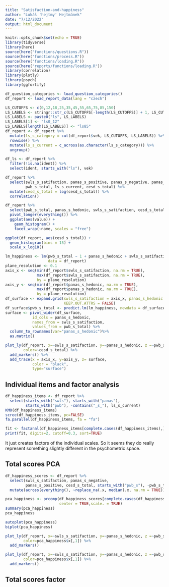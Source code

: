 ```yaml
---
title: "Satisfaction-and-happiness"
author: "Lukáš 'hejtmy' Hejtmánek"
date: "7/12/2022"
output: html_document
---
```


```r
knitr::opts_chunk$set(echo = TRUE)
library(tidyverse)
library(here)
source(here("functions/questions.R"))
source(here("functions/process.R"))
source(here("functions/loading.R"))
source(here("reports/functions/loading.R"))
library(correlation)
library(plotly)
library(psych)
library(ggfortify)
```

```r
df_question_categories <- load_question_categories()
df_report <- load_report_data(lang = "czech")
```

```r
LS_CUTOFFS <- c(0,12,18,25,35,45,55,65,75,85,150)
LS_LABELS <- stringr::str_c(LS_CUTOFFS[-length(LS_CUTOFFS)] + 1, LS_CUTOFFS[-1], sep = "_")
LS_LABELS <- paste0("ls", LS_LABELS)
LS_LABELS[1] <- "ls0_12"
LS_LABELS[length(LS_LABELS)] <- "ls85"
df_report <- df_report %>%
  mutate(ls_s_category = cut(df_report$vek, LS_CUTOFFS, LS_LABELS)) %>%
  rowwise() %>%
  mutate(ls_s_current = c_across(as.character(ls_s_category))) %>%
  ungroup()

df_ls <- df_report %>%
  filter(!is.na(ident)) %>%
  select(ident, starts_with("ls"), vek)
```

```r
df_report %>%
  select(swls_s_satifaction, panas_s_positive, panas_s_negative, panas_s_hedonic,
         pwb_s_total, ls_s_current, cesd_s_total) %>%
  mutate(cesd_s_total = log(cesd_s_total)) %>%
  correlation()
```

```r
df_report %>%
  select(pwb_s_total, panas_s_hedonic, swls_s_satifaction, cesd_s_total) %>%
  pivot_longer(everything()) %>%
  ggplot(aes(value)) +
    geom_histogram() +
    facet_wrap(~name, scales = "free")

ggplot(df_report, aes(cesd_s_total)) +
  geom_histogram(bins = 15) +
  scale_x_log10()
```

```r
lm_happiness <- lm(pwb_s_total ~ 1 + panas_s_hedonic + swls_s_satifaction,
                   data = df_report)
plane_resolution <- 0.1
axis_x <- seq(min(df_report$swls_s_satifaction, na.rm = TRUE),
              max(df_report$swls_s_satifaction, na.rm = TRUE),
              by = plane_resolution)
axis_y <- seq(min(df_report$panas_s_hedonic, na.rm = TRUE),
              max(df_report$panas_s_hedonic, na.rm = TRUE),
              by = plane_resolution)
df_surface <- expand.grid(swls_s_satifaction = axis_x, panas_s_hedonic = axis_y,
                          KEEP.OUT.ATTRS = FALSE)
df_surface$pwb_s_total <- predict.lm(lm_happiness, newdata = df_surface)
surface <- pivot_wider(df_surface, 
            id_cols = panas_s_hedonic,
            names_from = swls_s_satifaction,
            values_from = pwb_s_total) %>%
  column_to_rownames(var="panas_s_hedonic")%>%
  as.matrix()

plot_ly(df_report, x=~swls_s_satifaction, y=~panas_s_hedonic, z =~pwb_s_total, 
        color=~cesd_s_total) %>%
  add_markers() %>%
  add_trace(x = axis_x, y=axis_y, z= surface,
            color = "black",
            type="surface")
```

## Individual items and factor analysis

```r
df_happiness_items <- df_report %>%
  select(starts_with("swls"), starts_with("panas"),
         starts_with("pwb"), -contains("_s_"), ls_s_current)
KMO(df_happiness_items)
scree(df_happiness_items, pc=FALSE)
fa.parallel(df_happiness_items, fa = "fa")
```

```r
fit <- factanal(df_happiness_items[complete.cases(df_happiness_items),], 4, rotation="promax")
print(fit, digits=2, cutoff=0.3, sort=TRUE)
```

It just creates factors of the individual scales. So it seems they do really represent something slightly different in the psychometric space.

## Total scores PCA

```r
df_happiness_scores <- df_report %>%
  select(swls_s_satifaction, panas_s_negative, 
         panas_s_positive, cesd_s_total, starts_with("pwb_s"), -pwb_s_total) %>%
  mutate(across(everything(), ~replace_na(.x, median(.x, na.rm = TRUE))))

pca_happiness <- prcomp(df_happiness_scores[complete.cases(df_happiness_scores),],
                        center = TRUE,scale. = TRUE)
summary(pca_happiness) 
pca_happiness
```

```r
autoplot(pca_happiness)
biplot(pca_happiness)
```

```r
plot_ly(df_report, x=~swls_s_satifaction, y=~panas_s_hedonic, z =~pwb_s_total, 
        color=pca_happiness$x[,1]) %>%
  add_markers()
```

```r
plot_ly(df_report, x=~swls_s_satifaction, y=~panas_s_hedonic, z =~pwb_s_total, 
        color=pca_happiness$x[,1]) %>%
  add_markers()
```

## Total scores factor

```r

```